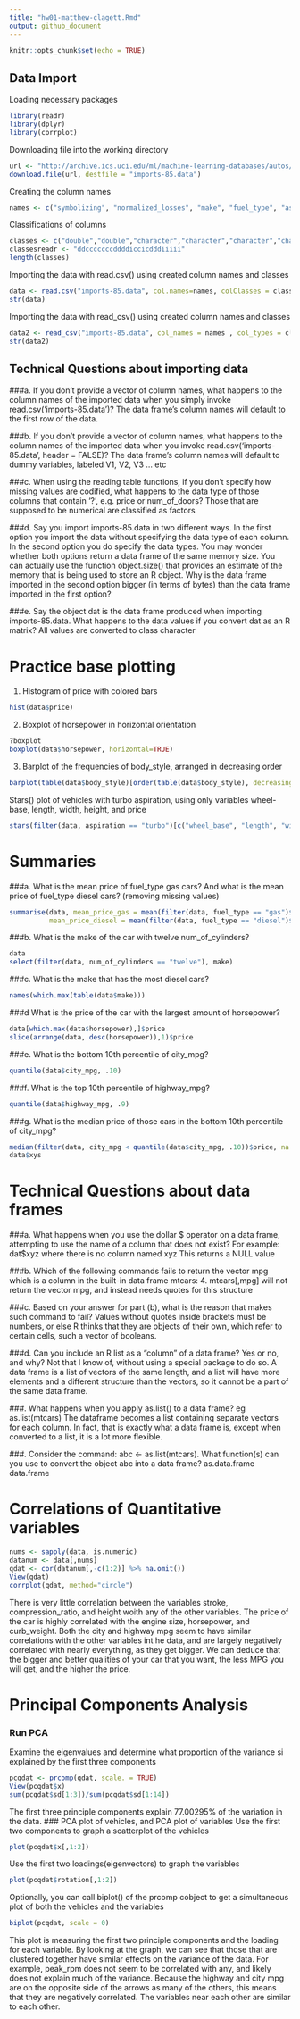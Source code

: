 ```yaml
---
title: "hw01-matthew-clagett.Rmd"
output: github_document
---
```


```r
knitr::opts_chunk$set(echo = TRUE)
```

## Data Import
Loading necessary packages
```r
library(readr)
library(dplyr)
library(corrplot)
```

Downloading file into the working directory
```r
url <- "http://archive.ics.uci.edu/ml/machine-learning-databases/autos/imports-85.data"
download.file(url, destfile = "imports-85.data")
```


Creating the column names
```r
names <- c("symbolizing", "normalized_losses", "make", "fuel_type", "aspiration", "num_of_doors", "body_style", "drive_wheels", "engine_location", "wheel_base", "length", "width", "height", "curb_weight", "engine_type", "num_of_cylinders", "engine_size", "fuel_system", "bore", "stroke", "compression_ratio", "horsepower", "peak_rpm", "city_mpg", "highway_mpg", "price")
```

Classifications of columns
```r
classes <- c("double","double","character","character","character","character","character","character","character", "double", "double", "double", "double", "integer", "character","character","integer","character", "double","double","double", "integer", "integer", "integer", "integer", "integer")
classesreadr <- "ddcccccccddddiccicdddiiiii"
length(classes)
```

Importing the data with read.csv() using created column names and classes
```r
data <- read.csv("imports-85.data", col.names=names, colClasses = classes, na.string = "?")
str(data)
```

Importing the data with read_csv() using created column names and classes
```r
data2 <- read_csv("imports-85.data", col_names = names , col_types = classesreadr, na = "?")
str(data2)
```


## Technical Questions about importing data
###a. If you don't provide a vector of column names, what happens to the column names of the imported data when you simply invoke read.csv('imports-85.data')?
The data frame's column names will default to the first row of the data.


###b. If you don't provide a vector of column names, what happens to the column names of the imported data when you invoke read.csv('imports-85.data', header = FALSE)?
The data frame's column names will default to dummy variables, labeled V1, V2, V3 ... etc


###c. When using the reading table functions, if you don't specify how missing values are codified, what happens to the data type of those columns that contain '?', e.g. price or num_of_doors?
Those that are supposed to be numerical are classified as factors


###d. Say you import imports-85.data in two different ways. In the first option you import the data without specifying the data type of each column. In the second option you do specify the data types. You may wonder whether both options return a data frame of the same memory size. You can actually use the function object.size() that provides an estimate of the memory that is being used to store an R object. Why is the data frame imported in the second option bigger (in terms of bytes) than the data frame imported in the first option?


###e. Say the object dat is the data frame produced when importing imports-85.data. What happens to the data values if you convert dat as an R matrix?
All values are converted to class character

# Practice base plotting
1. Histogram of price with colored bars
```r
hist(data$price)
```

2. Boxplot of horsepower in horizontal orientation
```r
?boxplot
boxplot(data$horsepower, horizontal=TRUE)
```

3. Barplot of the frequencies of body_style, arranged in decreasing order
```r
barplot(table(data$body_style)[order(table(data$body_style), decreasing=TRUE)])
```
Stars() plot of vehicles with turbo aspiration, using only variables wheel-base, length, width, height, and price
```r
stars(filter(data, aspiration == "turbo")[c("wheel_base", "length", "width", "height", "price")])
```

# Summaries
###a. What is the mean price of fuel_type gas cars? And what is the mean price of fuel_type diesel cars? (removing missing values)
```r
summarise(data, mean_price_gas = mean(filter(data, fuel_type == "gas")$price, na.rm=TRUE),
          mean_price_diesel = mean(filter(data, fuel_type == "diesel")$price, na.rm=TRUE))
```

###b. What is the make of the car with twelve num_of_cylinders?
```r
data
select(filter(data, num_of_cylinders == "twelve"), make)
```

###c. What is the make that has the most diesel cars?
```r
names(which.max(table(data$make)))
```

###d What is the price of the car with the largest amount of horsepower?
```r
data[which.max(data$horsepower),]$price
slice(arrange(data, desc(horsepower)),1)$price
```

###e. What is the bottom 10th percentile of city_mpg?
```r
quantile(data$city_mpg, .10)
```

###f. What is the top 10th percentile of highway_mpg?
```r
quantile(data$highway_mpg, .9)
```

###g. What is the median price of those cars in the bottom 10th percentile of city_mpg?
```r
median(filter(data, city_mpg < quantile(data$city_mpg, .10))$price, na.rm=TRUE)
data$xys
```

# Technical Questions about data frames
###a. What happens when you use the dollar $ operator on a data frame, attempting to use the name of a column that does not exist? For example: dat$xyz where there is no column named xyz
This returns a NULL value

###b. Which of the following commands fails to return the vector mpg which is a column in the built-in data frame mtcars:
4. mtcars[,mpg] will not return the vector mpg, and instead needs quotes for this structure

###c. Based on your answer for part (b), what is the reason that makes such command to fail?
Values without quotes inside brackets must be numbers, or else R thinks that they are objects of their own, which refer to certain cells, such a vector of booleans.

###d. Can you include an R list as a "column" of a data frame? Yes or no, and why?
Not that I know of, without using a special package to do so. A data frame is a list of vectors of the same length, and a list will have more elements and a different structure than the vectors, so it cannot be a part of the same data frame.

###. What happens when you apply as.list() to a data frame? eg as.list(mtcars)
The dataframe becomes a list containing separate vectors for each column. In fact, that is exactly what a data frame is, except when converted to a list, it is a lot more flexible.

###. Consider the command: abc <- as.list(mtcars). What function(s) can you use to convert the object abc into a data frame?
as.data.frame
data.frame

# Correlations of Quantitative variables
```r
nums <- sapply(data, is.numeric)
datanum <- data[,nums]
qdat <- cor(datanum[,-c(1:2)] %>% na.omit())
View(qdat)
corrplot(qdat, method="circle")
```
There is very little correlation between the variables stroke, compression_ratio, and height woith any of the other variables. The price of the car is highly correlated with the engine size, horsepower, and curb_weight. Both the city and highway mpg seem to have similar correlations with the other variables int he data, and are largely negatively correlated with nearly everything, as they get bigger. We can deduce that the bigger and better qualities of your car that you want, the less MPG you will get, and the higher the price.

# Principal Components Analysis
### Run PCA
Examine the eigenvalues and determine what proportion of the variance si explained by the first three components
```r
pcqdat <- prcomp(qdat, scale. = TRUE)
View(pcqdat$x)
sum(pcqdat$sd[1:3])/sum(pcqdat$sd[1:14])
```
The first three principle components explain 77.00295% of the variation in the data.
### PCA plot of vehicles, and PCA plot of variables
Use the first two components to graph a scatterplot of the vehicles
```r
plot(pcqdat$x[,1:2])
```

Use the first two loadings(eigenvectors) to graph the variables
```r
plot(pcqdat$rotation[,1:2])
```

Optionally, you can call biplot() of the prcomp cobject to get a simultaneous plot of both the vehicles and the variables
```r
biplot(pcqdat, scale = 0)
```
This plot is measuring the first two principle components and the loading for each variable. By looking at the graph, we can see that those that are clustered together have similar effects on the variance of the data. For example, peak_rpm does not seem to be correlated with any, and likely does not explain much of the variance. Because the highway and city mpg are on the opposite side of the arrows as many of the others, this means that they are negatively correlated. The variables near each other are similar to each other.   

